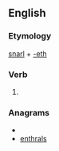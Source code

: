 ==English==

===Etymology===
[[snarl]] + [[-eth]]

===Verb===
{{en-verb form}}

# {{archaic third-person singular of|snarl}}

===Anagrams===
* {{alphagram|aehlnrst}}
* [[enthrals#English|enthrals]]